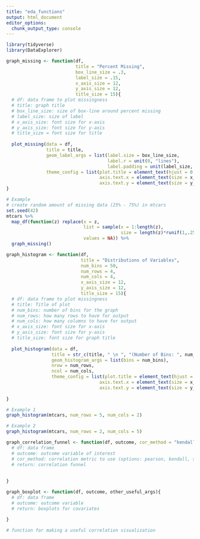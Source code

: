 ```yaml
---
title: "eda_functions"
output: html_document
editor_options: 
  chunk_output_type: console
---
```


```r
library(tidyverse)
library(DataExplorer)
```

```r
graph_missing <- function(df, 
                          title = "Percent Missing", 
                          box_line_size = .3, 
                          label_size = .15, 
                          x_axis_size = 12, 
                          y_axis_size = 12, 
                          title_size = 15){
  # df: data frame to plot missingness
  # title: graph title
  # box_line_size: size of box-line around percent missing
  # label_size: size of label
  # x_axis_size: font size for x-axis
  # y_axis_size: font size for y-axis
  # title_size = font size for title
  
  plot_missing(data = df,
               title = title,
               geom_label_args = list(label.size = box_line_size, 
                                      label.r = unit(0, "lines"),
                                      label.padding = unit(label_size, "lines")),
               theme_config = list(plot.title = element_text(hjust = 0.5, size = title_size),
                                   axis.text.x = element_text(size = x_axis_size),
                                   axis.text.y = element_text(size = y_axis_size)))
}

# Example
# create random amount of missing data (25% - 75%) in mtcars
set.seed(42)
mtcars %>% 
  map_df(function(z) replace(x = z,
                             list = sample(x = 1:length(z),
                                           size = length(z)*runif(1,.25,.75)),
                             values = NA)) %>% 
  graph_missing()

```

```r
graph_histogram <- function(df, 
                            title = "Distributions of Variables", 
                            num_bins = 50, 
                            num_rows = 4, 
                            num_cols = 4, 
                            x_axis_size = 12, 
                            y_axis_size = 12, 
                            title_size = 15){
  # df: data frame to plot missingness
  # title: Title of plot
  # num_bins: number of bins for the graph
  # num_rows: how many rows to have for output
  # num_cols: how many columns to have for output
  # x_axis_size: font size for x-axis
  # y_axis_size: font size for y-axis
  # title_size: font size for graph title
  
  plot_histogram(data = df,
                 title = str_c(title, " \n ", "(Number of Bins: ", num_bins, ")"),
                 geom_histogram_args = list(bins = num_bins),
                 nrow = num_rows,
                 ncol = num_cols,
                 theme_config = list(plot.title = element_text(hjust = 0.5, size = title_size),
                                   axis.text.x = element_text(size = x_axis_size),
                                   axis.text.y = element_text(size = y_axis_size)))
  
}

# Example 1
graph_histogram(mtcars, num_rows = 5, num_cols = 2)

# Example 2
graph_histogram(mtcars, num_rows = 2, num_cols = 5)
```

```r
graph_correlation_funnel <- function(df, outcome, cor_method = "kendall"){
  # df: data frame
  # outcome: outcome variable of interest
  # cor_method: correlation metric to use (options: pearson, kendall, spearman)
  # return: correlation funnel
  
  
}

```

```r
graph_boxplot <- function(df, outcome, other_useful_args){
  # df: data frame
  # outcome: outcome variable
  # return: boxplots for covariates
  
}
```

```r

# function for making a useful correlation visualization 
```

